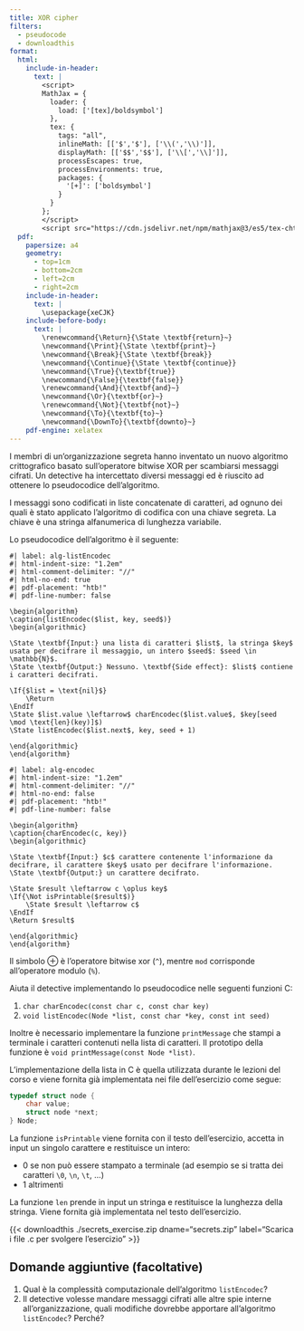 ```yaml
---
title: XOR cipher
filters:
  - pseudocode
  - downloadthis
format:
  html:
    include-in-header:
      text: |
        <script>
        MathJax = {
          loader: {
            load: ['[tex]/boldsymbol']
          },
          tex: {
            tags: "all",
            inlineMath: [['$','$'], ['\\(','\\)']],
            displayMath: [['$$','$$'], ['\\[','\\]']],
            processEscapes: true,
            processEnvironments: true,
            packages: {
              '[+]': ['boldsymbol']
            }
          }
        };
        </script>
        <script src="https://cdn.jsdelivr.net/npm/mathjax@3/es5/tex-chtml-full.js" type="text/javascript"></script>
  pdf:
    papersize: a4
    geometry:
      - top=1cm
      - bottom=2cm
      - left=2cm
      - right=2cm
    include-in-header:
      text: |
        \usepackage{xeCJK}
    include-before-body:
      text: |
        \renewcommand{\Return}{\State \textbf{return}~}
        \newcommand{\Print}{\State \textbf{print}~}
        \newcommand{\Break}{\State \textbf{break}}
        \newcommand{\Continue}{\State \textbf{continue}}
        \newcommand{\True}{\textbf{true}}
        \newcommand{\False}{\textbf{false}}
        \renewcommand{\And}{\textbf{and}~}
        \newcommand{\Or}{\textbf{or}~}
        \renewcommand{\Not}{\textbf{not}~}
        \newcommand{\To}{\textbf{to}~}
        \newcommand{\DownTo}{\textbf{downto}~}
    pdf-engine: xelatex
---
```


I membri di un'organizzazione segreta hanno inventato un nuovo algoritmo crittografico basato sull'operatore bitwise XOR per scambiarsi messaggi cifrati.
Un detective ha intercettato diversi messaggi ed è riuscito ad ottenere lo pseudocodice dell'algoritmo.

I messaggi sono codificati in liste concatenate di caratteri, ad ognuno dei quali è stato applicato l'algoritmo di codifica con una chiave segreta.
La chiave è una stringa alfanumerica di lunghezza variabile.

Lo pseudocodice dell'algoritmo è il seguente:

```pseudocode
#| label: alg-listEncodec
#| html-indent-size: "1.2em"
#| html-comment-delimiter: "//"
#| html-no-end: true
#| pdf-placement: "htb!"
#| pdf-line-number: false

\begin{algorithm}
\caption{listEncodec($list, key, seed$)}
\begin{algorithmic}

\State \textbf{Input:} una lista di caratteri $list$, la stringa $key$ usata per decifrare il messaggio, un intero $seed$: $seed \in \mathbb{N}$.
\State \textbf{Output:} Nessuno. \textbf{Side effect}: $list$ contiene i caratteri decifrati.

\If{$list = \text{nil}$}
    \Return
\EndIf
\State $list.value \leftarrow$ charEncodec($list.value$, $key[seed \mod \text{len}(key)]$)
\State listEncodec($list.next$, key, seed + 1)

\end{algorithmic}
\end{algorithm}
```


```pseudocode
#| label: alg-encodec
#| html-indent-size: "1.2em"
#| html-comment-delimiter: "//"
#| html-no-end: false
#| pdf-placement: "htb!"
#| pdf-line-number: false

\begin{algorithm}
\caption{charEncodec(c, key)}
\begin{algorithmic}

\State \textbf{Input:} $c$ carattere contenente l'informazione da decifrare, il carattere $key$ usato per decifrare l'informazione.
\State \textbf{Output:} un carattere decifrato.

\State $result \leftarrow c \oplus key$
\If{\Not isPrintable($result$)}
    \State $result \leftarrow c$
\EndIf
\Return $result$

\end{algorithmic}
\end{algorithm}
```

Il simbolo $\oplus$ è l'operatore bitwise xor (`^`), mentre `mod` corrisponde all'operatore modulo (`%`).

Aiuta il detective implementando lo pseudocodice nelle seguenti funzioni C:

1. `char charEncodec(const char c, const char key)`
2. `void listEncodec(Node *list, const char *key, const int seed)`

Inoltre è necessario implementare la funzione `printMessage` che stampi a terminale i caratteri contenuti nella lista di caratteri. Il prototipo della funzione è `void printMessage(const Node *list)`.


::: {.callout-note}
L'implementazione della lista in C è quella utilizzata durante le lezioni del corso e viene fornita già implementata nei file dell'esercizio come segue:

```c
typedef struct node {
    char value;
    struct node *next;
} Node;
```

La funzione `isPrintable` viene fornita con il testo dell'esercizio, accetta in input un singolo carattere e restituisce un intero:

- 0 se non può essere stampato a terminale (ad esempio se si tratta dei caratteri `\0`, `\n`, `\t`, ...)
- 1 altrimenti

La funzione `len` prende in input un stringa e restituisce la lunghezza della stringa. Viene fornita già implementata nel testo dell'esercizio.
:::

{{< downloadthis ./secrets_exercise.zip dname="secrets.zip" label="Scarica i file .c per svolgere l'esercizio" >}}

## Domande aggiuntive (facoltative)

1. Qual è la complessità computazionale dell'algoritmo `listEncodec`?
2. Il detective volesse mandare messaggi cifrati alle altre spie interne all'organizzazione, quali modifiche dovrebbe apportare all'algoritmo `listEncodec`? Perché?
